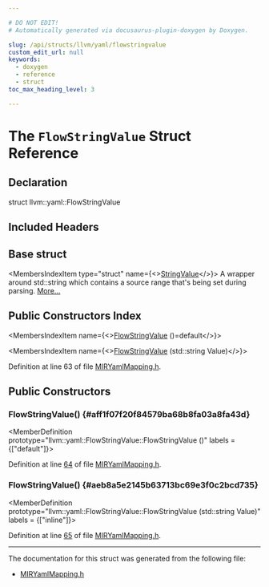```yaml
---

# DO NOT EDIT!
# Automatically generated via docusaurus-plugin-doxygen by Doxygen.

slug: /api/structs/llvm/yaml/flowstringvalue
custom_edit_url: null
keywords:
  - doxygen
  - reference
  - struct
toc_max_heading_level: 3

---
```





# The `FlowStringValue` Struct Reference

<DoxygenPage pluginConfig={pluginConfig}>



## Declaration

<CodeBlock>struct llvm::yaml::FlowStringValue</CodeBlock>

## Included Headers

<IncludesList>
<IncludesListItem
  filePath="llvm/CodeGen/MIRYamlMapping.h"
  permalink="/docs/api/files/include/include/llvm/include/llvm/codegen/miryamlmapping-h"
  isLocal="true" />
</IncludesList>

## Base struct

<MembersIndex>

<MembersIndexItem
  type="struct"
  name={<><a href="/docs/api/structs/llvm/yaml/stringvalue">StringValue</a></>}>
A wrapper around std::string which contains a source range that&#39;s being set during parsing. <a href="/docs/api/structs/llvm/yaml/stringvalue/#details">More...</a>
</MembersIndexItem>

</MembersIndex>

## Public Constructors Index

<MembersIndex>

<MembersIndexItem
  name={<><a href="#aff1f07f20f84579ba68b8fa03a8fa43d">FlowStringValue</a> ()=default</>}>
</MembersIndexItem>

<MembersIndexItem
  name={<><a href="#aeb8a5e2145b63713bc69e3f0c2bcd735">FlowStringValue</a> (std::string Value)</>}>
</MembersIndexItem>

</MembersIndex>


Definition at line 63 of file <a href="/docs/api/files/include/include/llvm/include/llvm/codegen/miryamlmapping-h">MIRYamlMapping.h</a>.

<SectionDefinition>

## Public Constructors

### FlowStringValue() {#aff1f07f20f84579ba68b8fa03a8fa43d}

<MemberDefinition
  prototype="llvm::yaml::FlowStringValue::FlowStringValue ()"
  labels = {["default"]}>

Definition at line <a href="/docs/api/files/include/include/llvm/include/llvm/codegen/miryamlmapping-h/#l00064">64</a> of file <a href="/docs/api/files/include/include/llvm/include/llvm/codegen/miryamlmapping-h">MIRYamlMapping.h</a>.
</MemberDefinition>

### FlowStringValue() {#aeb8a5e2145b63713bc69e3f0c2bcd735}

<MemberDefinition
  prototype="llvm::yaml::FlowStringValue::FlowStringValue (std::string Value)"
  labels = {["inline"]}>

Definition at line <a href="/docs/api/files/include/include/llvm/include/llvm/codegen/miryamlmapping-h/#l00065">65</a> of file <a href="/docs/api/files/include/include/llvm/include/llvm/codegen/miryamlmapping-h">MIRYamlMapping.h</a>.
</MemberDefinition>

</SectionDefinition>

<hr/>

The documentation for this struct was generated from the following file:

<ul>
<li><a href="/docs/api/files/include/include/llvm/include/llvm/codegen/miryamlmapping-h">MIRYamlMapping.h</a></li>
</ul>

</DoxygenPage>

